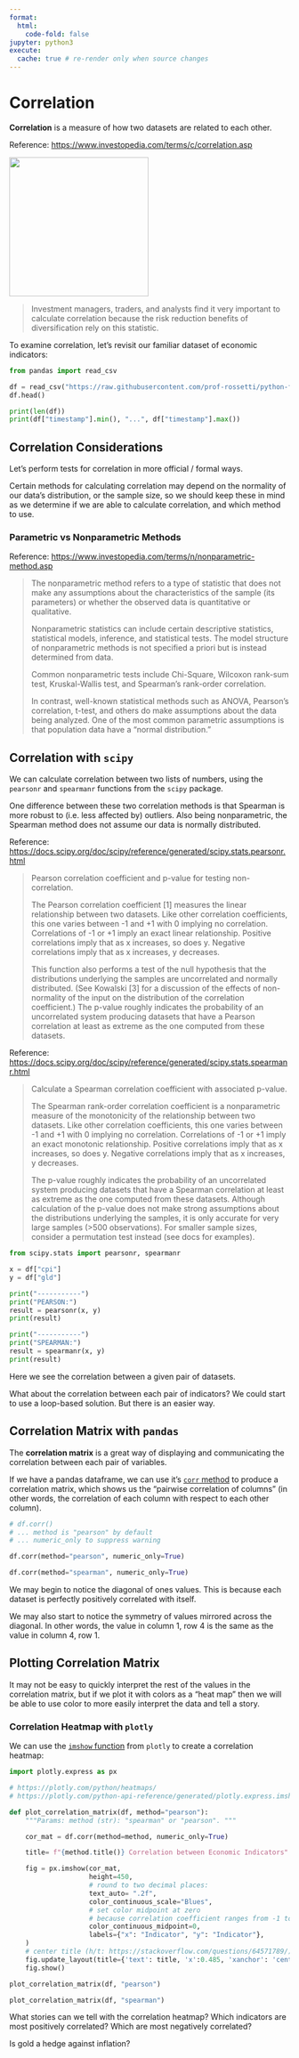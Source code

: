 ```yaml
---
format:
  html:
    code-fold: false
jupyter: python3
execute:
  cache: true # re-render only when source changes
---
```




# Correlation

**Correlation** is a measure of how two datasets are related to each other.


Reference: <https://www.investopedia.com/terms/c/correlation.asp>

<img src="https://www.investopedia.com/thmb/Xz1Mnf7Ji54AAfAT1fsiwcZvmxM=/750x0/filters:no_upscale():max_bytes(150000):strip_icc():format(webp)/correlation_defintion_-9d2d662781724d61af6d6322a2a294b5.jpg" height=250>


> Investment managers, traders, and analysts find it very important to calculate correlation because the risk reduction benefits of diversification rely on this statistic.


To examine correlation, let's revisit our familiar dataset of economic indicators:

```python
from pandas import read_csv

df = read_csv("https://raw.githubusercontent.com/prof-rossetti/python-for-finance/main/docs/data/monthly-indicators.csv")
df.head()
```

```python
print(len(df))
print(df["timestamp"].min(), "...", df["timestamp"].max())
```


## Correlation Considerations

Let's perform tests for correlation in more official / formal ways.

Certain methods for calculating correlation may depend on the normality of our data's distribution, or the sample size, so we should keep these in mind as we determine if we are able to calculate correlation, and which method to use.

### Parametric vs Nonparametric Methods

Reference: <https://www.investopedia.com/terms/n/nonparametric-method.asp>


> The nonparametric method refers to a type of statistic that does not make any assumptions about the characteristics of the sample (its parameters) or whether the observed data is quantitative or qualitative.
>
> Nonparametric statistics can include certain descriptive statistics, statistical models, inference, and statistical tests. The model structure of nonparametric methods is not specified a priori but is instead determined from data.
>
> Common nonparametric tests include Chi-Square, Wilcoxon rank-sum test, Kruskal-Wallis test, and Spearman's rank-order correlation.
>
> In contrast, well-known statistical methods such as ANOVA, Pearson's correlation, t-test, and others do make assumptions about the data being analyzed. One of the most common parametric assumptions is that population data have a "normal distribution."

## Correlation with `scipy`

We can calculate correlation between two lists of numbers, using the `pearsonr` and `spearmanr` functions from the `scipy` package.

One difference between these two correlation methods is that Spearman is more robust to (i.e. less affected by) outliers. Also being nonparametric, the Spearman method does not assume our data is normally distributed.

Reference: <https://docs.scipy.org/doc/scipy/reference/generated/scipy.stats.pearsonr.html>

> Pearson correlation coefficient and p-value for testing non-correlation.
>
> The Pearson correlation coefficient [1] measures the linear relationship between two datasets. Like other correlation coefficients, this one varies between -1 and +1 with 0 implying no correlation. Correlations of -1 or +1 imply an exact linear relationship. Positive correlations imply that as x increases, so does y. Negative correlations imply that as x increases, y decreases.
>
> This function also performs a test of the null hypothesis that the distributions underlying the samples are uncorrelated and normally distributed. (See Kowalski [3] for a discussion of the effects of non-normality of the input on the distribution of the correlation coefficient.) The p-value roughly indicates the probability of an uncorrelated system producing datasets that have a Pearson correlation at least as extreme as the one computed from these datasets.

Reference: <https://docs.scipy.org/doc/scipy/reference/generated/scipy.stats.spearmanr.html>

> Calculate a Spearman correlation coefficient with associated p-value.
>
> The Spearman rank-order correlation coefficient is a nonparametric measure of the monotonicity of the relationship between two datasets. Like other correlation coefficients, this one varies between -1 and +1 with 0 implying no correlation. Correlations of -1 or +1 imply an exact monotonic relationship. Positive correlations imply that as x increases, so does y. Negative correlations imply that as x increases, y decreases.
>
> The p-value roughly indicates the probability of an uncorrelated system producing datasets that have a Spearman correlation at least as extreme as the one computed from these datasets. Although calculation of the p-value does not make strong assumptions about the distributions underlying the samples, it is only accurate for very large samples (>500 observations). For smaller sample sizes, consider a permutation test instead (see docs for examples).


```python
from scipy.stats import pearsonr, spearmanr

x = df["cpi"]
y = df["gld"]

print("-----------")
print("PEARSON:")
result = pearsonr(x, y)
print(result)

print("-----------")
print("SPEARMAN:")
result = spearmanr(x, y)
print(result)
```


Here we see the correlation between a given pair of datasets.

What about the correlation between each pair of indicators? We could start to use a loop-based solution. But there is an easier way.


## Correlation Matrix with `pandas`

The **correlation matrix** is a great way of displaying and communicating the correlation between each pair of variables.

If we have a pandas dataframe, we can use it's [`corr` method](https://pandas.pydata.org/docs/reference/api/pandas.DataFrame.corr.html) to produce a correlation matrix, which shows us the "pairwise correlation of columns" (in other words, the correlation of each column with respect to each other column).



```python
# df.corr()
# ... method is "pearson" by default
# ... numeric_only to suppress warning

df.corr(method="pearson", numeric_only=True)
```

```python
df.corr(method="spearman", numeric_only=True)
```

We may begin to notice the diagonal of ones values. This is because each dataset is perfectly positively correlated with itself.

We may also start to notice the symmetry of values mirrored across the diagonal. In other words, the value in column 1, row 4 is the same as the value in column 4, row 1.

## Plotting Correlation Matrix

It may not be easy to quickly interpret the rest of the values in the correlation matrix, but if we plot it with colors as a "heat map" then we will be able to use color to more easily interpret the data and tell a story.

### Correlation Heatmap with `plotly`

We can use the [`imshow` function](https://plotly.com/python-api-reference/generated/plotly.express.imshow.html) from `plotly` to create a correlation heatmap:

```python
import plotly.express as px

# https://plotly.com/python/heatmaps/
# https://plotly.com/python-api-reference/generated/plotly.express.imshow.html

def plot_correlation_matrix(df, method="pearson"):
    """Params: method (str): "spearman" or "pearson". """

    cor_mat = df.corr(method=method, numeric_only=True)

    title= f"{method.title()} Correlation between Economic Indicators"

    fig = px.imshow(cor_mat,
                    height=450,
                    # round to two decimal places:
                    text_auto= ".2f",
                    color_continuous_scale="Blues",
                    # set color midpoint at zero
                    # because correlation coefficient ranges from -1 to 1:
                    color_continuous_midpoint=0,
                    labels={"x": "Indicator", "y": "Indicator"},
    )
    # center title (h/t: https://stackoverflow.com/questions/64571789/)
    fig.update_layout(title={'text': title, 'x':0.485, 'xanchor': 'center'})
    fig.show()
```

```python
plot_correlation_matrix(df, "pearson")
```

```python
plot_correlation_matrix(df, "spearman")
```


What stories can we tell with the correlation heatmap? Which indicators are most positively correlated? Which are most negatively correlated?

Is gold a hedge against inflation?
